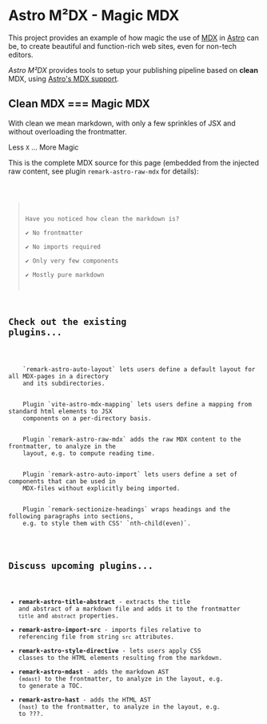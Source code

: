 # Astro M²DX - Magic MDX

This project provides an example of how magic the use of [MDX](https://mdxjs.com) in [Astro](https://astro.build) can be, to create beautiful and function-rich web sites, even for non-tech editors.

_Astro M²DX_ provides tools to setup your publishing pipeline based on **clean** MDX, using [Astro's MDX support](https://docs.astro.build/en/guides/markdown-content/).

## Clean MDX === Magic MDX

With clean we mean markdown, with only a few sprinkles of JSX and without overloading the frontmatter.

<Claim>Less `X` ... More Magic</Claim>

This is the complete MDX source for this page (embedded from the injected raw content, see plugin `remark-astro-raw-mdx` for details):

<Code code={frontmatter.mdx} lang="mdx" theme="solarized-light" />

> Have you noticed how clean the markdown is?  
> ✔️ No frontmatter  
> ✔️ No imports required  
> ✔️ Only very few components  
> ✔️ Mostly pure markdown

## Check out the existing plugins...

<Wrap>
  <Card title="Auto Layout" href="docs/plugin-remark-astro-auto-layout">
    `remark-astro-auto-layout` lets users define a default layout for all MDX-pages in a directory
    and its subdirectories.
  </Card>
  <Card title="Element Mapping" href="docs/plugin-vite-astro-mdx-mapping">
    Plugin `vite-astro-mdx-mapping` lets users define a mapping from standard html elements to JSX
    components on a per-directory basis.
  </Card>
  <Card title="Raw MDX Content" href="docs/plugin-remark-astro-raw-mdx">
    Plugin `remark-astro-raw-mdx` adds the raw MDX content to the frontmatter, to analyze in the
    layout, e.g. to compute reading time.
  </Card>
  <Card title="Auto Import" href="docs/plugin-remark-astro-auto-import">
    Plugin `remark-astro-auto-import` lets users define a set of components that can be used in
    MDX-files without explicitly being imported.
  </Card>
  <Card title="Sections for Headings" href="docs/plugin-remark-sectionize-headings">
    Plugin `remark-sectionize-headings` wraps headings and the following paragraphs into sections,
    e.g. to style them with CSS' `nth-child(even)`.
  </Card>
</Wrap>

## Discuss upcoming plugins...

- **remark-astro-title-abstract** - extracts the title and abstract of a markdown file and adds it to the frontmatter `title` and `abstract` properties.
- **remark-astro-import-src** - imports files relative to referencing file from string `src` attributes.
- **remark-astro-style-directive** - lets users apply CSS classes to the HTML elements resulting from the markdown.
- **remark-astro-mdast** - adds the markdown AST (`mdast`) to the frontmatter, to analyze in the layout, e.g. to generate a TOC.
- **remark-astro-hast** - adds the HTML AST (`hast`) to the frontmatter, to analyze in the layout, e.g. to ???.
